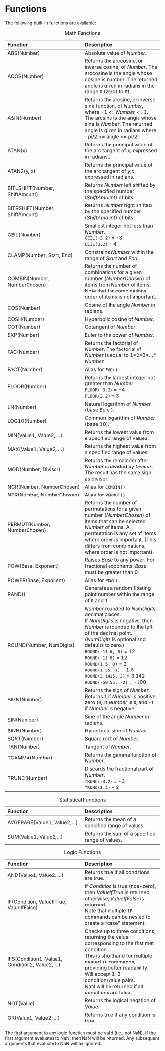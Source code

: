 # Functions

The following built-in functions are available:

::: {}
| Function | Description |
| :-- | :-- |
| ABS(Number) | Absolute value of *Number*. |
| ACOS(Number) | Returns the arccosine, or inverse cosine, of *Number*. The arccosine is the angle whose cosine is number. The returned angle is given in radians in the range `0` (zero) to `PI`. |
| ASIN(Number) | Returns the arcsine, or inverse sine function, of *Number*, where -1 <= *Number* <= 1. The arcsine is the angle whose sine is *Number*. The returned angle is given in radians where -pi/2 <= angle <= pi/2. |
| ATAN(x) | Returns the principal value of the arc tangent of *x*, expressed in radians.. |
| ATAN2(y, x) | Returns the principal value of the arc tangent of *y*,*x*, expressed in radians. |
| BITLSHIFT(Number, ShiftAmount) | Returns *Number* left shifted by the specified number (*ShiftAmount*) of bits. |
| BITRSHIFT(Number, ShiftAmount) |Returns *Number* right shifted by the specified number (*ShiftAmount*) of bits. |
| CEIL(Number) | Smallest integer not less than *Number*.<br>\linebreak `CEIL(-3.2)` = -3<br>\linebreak `CEIL(3.2)` = 4 |
| CLAMP(Number, Start, End) | Constrains *Number* within the range of *Start* and *End*. |
| COMBIN(Number, NumberChosen) | Returns the number of combinations for a given number (*NumberChosen*) of items from *Number* of items. Note that for combinations, order of items is not important. |
| COS(Number) | Cosine of the angle *Number* in radians. |
| COSH(Number) | Hyperbolic cosine of *Number*. |
| COT(Number) | Cotangent of *Number*. |
| EXP(Number) | Euler to the power of *Number*. |
| FAC(Number) | Returns the factorial of *Number*. The factorial of *Number* is equal to 1\*2\*3\*...\* *Number* |
| FACT(Number) | Alias for `FAC()` |
| FLOOR(Number) | Returns the largest integer not greater than *Number*.<br>\linebreak `FLOOR(-3.2)` = -4<br>\linebreak `FLOOR(3.2)` = 3 |
| LN(Number) | Natural logarithm of *Number* (base Euler). |
| LOG10(Number) | Common logarithm of *Number* (base 10). |
| MIN(Value1, Value2, ...) | Returns the lowest value from a specified range of values. |
| MAX(Value1, Value2, ...) | Returns the highest value from a specified range of values. |
| MOD(Number, Divisor) | Returns the remainder after *Number* is divided by *Divisor*. The result has the same sign as divisor. |
| NCR(Number, NumberChosen) | Alias for `COMBIN()`. |
| NPR(Number, NumberChosen) | Alias for `PERMUT()`. |
| PERMUT(Number, NumberChosen) | Returns the number of permutations for a given number (*NumberChosen*) of items that can be selected *Number* of items. A permutation is any set of items where order is important. (This differs from combinations, where order is not important). |
| POW(Base, Exponent) | Raises *Base* to any power. For fractional exponents, *Base* must be greater than 0. |
| POWER(Base, Exponent) | Alias for `POW()`. |
| RAND() | Generates a random floating point number within the range of `0` and `1`. |
| ROUND(Number, NumDigits) | *Number* rounded to *NumDigits* decimal places.<br>\linebreak If *NumDigits* is negative, then *Number* is rounded to the left of the decimal point.<br>\linebreak(*NumDigits* is optional and defaults to zero.)<br>\linebreak `ROUND(-11.6, 0)` = 12<br>\linebreak `ROUND(-11.6)` = 12<br>\linebreak `ROUND(1.5, 0)` = 2<br>\linebreak `ROUND(1.55, 1)` = 1.6<br>\linebreak `ROUND(3.1415, 3)` = 3.142<br>\linebreak `ROUND(-50.55, -2)` = -100 |
| SIGN(Number) | Returns the sign of *Number*. Returns `1` if *Number* is positive, zero (`0`) if *Number* is `0`, and `-1` if *Number* is negative. |
| SIN(Number) | Sine of the angle *Number* in radians. |
| SINH(Number) | Hyperbolic sine of *Number*. |
| SQRT(Number) | Square root of *Number*. |
| TAN(Number) | Tangent of *Number*. |
| TGAMMA(Number) | Returns the gamma function of *Number*. |
| TRUNC(Number) | Discards the fractional part of *Number*.<br>\linebreak `TRUNC(-3.2)` = -3<br>\linebreak `TRUNC(3.2)` = 3 |

Table: Math Functions\index{functions!math}
:::

::: {.minipage data-latex="{\textwidth}"}
| Function | Description |
| :-- | :-- |
| AVGERAGE(Value1, Value2,...) | Returns the mean of a specified range of values. |
| SUM(Value1, Value2,...) | Returns the sum of a specified range of values. |

Table: Statistical Functions\index{functions!statistical}
:::

::: {.minipage data-latex="{\textwidth}"}
| Function | Description |
| :-- | :-- |
| AND(Value1, Value2, ...) | Returns true if all conditions are true. |
| IF(Condition, ValueIfTrue, ValueIfFalse) | If *Condition* is true (non-zero), then *ValueIfTrue* is returned; otherwise, *ValueIfFalse* is returned.<br>\linebreak Note that multiple `IF` commands can be nested to create a "case" statement\index{case statements}. |
| IFS(Condition1, Value1, Condition2, Value2, ...) | Checks up to three conditions, returning the value corresponding to the first met condition.<br>\linebreak This is shorthand for multiple nested `IF` commands, providing better readability. Will accept 1–3 condition/value pairs.<br>\linebreak NaN will be returned if all conditions are false. |
| NOT(Value) | Returns the logical negation of *Value.* |
| OR(Value1, Value2, ...) | Returns true if any condition is true. |

Table: Logic Functions\index{functions!logical}
:::

::: {.notesection data-latex=""}
The first argument to any logic function must be valid (i.e., not NaN). If the first argument evaluates to NaN, then NaN will be returned.
Any subsequent arguments that evaluate to NaN will be ignored.
:::
